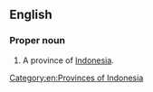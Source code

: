 ==English==
{{wikipedia}}

===Proper noun===
{{en-proper noun|head=[[north|North]] [[Sumatera]]}}

# A province of [[Indonesia]].

[[Category:en:Provinces of Indonesia]]
